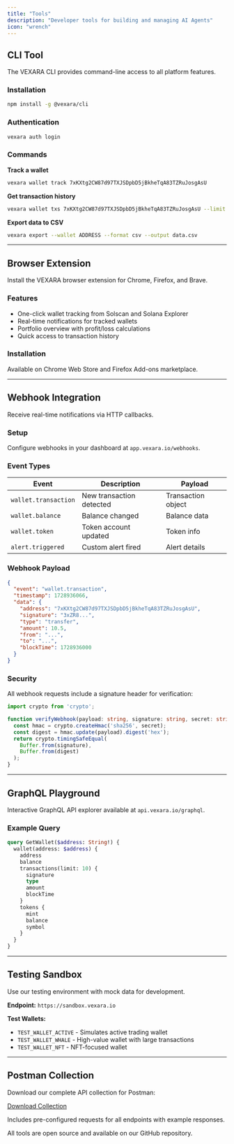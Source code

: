 ```yaml
---
title: "Tools"
description: "Developer tools for building and managing AI Agents"
icon: "wrench"
---
```


## CLI Tool

The VEXARA CLI provides command-line access to all platform features.

### Installation

```bash path=null start=null
npm install -g @vexara/cli
```

### Authentication

```bash path=null start=null
vexara auth login
```

### Commands

**Track a wallet**
```bash path=null start=null
vexara wallet track 7xKXtg2CW87d97TXJSDpbD5jBkheTqA83TZRuJosgAsU
```

**Get transaction history**
```bash path=null start=null
vexara wallet txs 7xKXtg2CW87d97TXJSDpbD5jBkheTqA83TZRuJosgAsU --limit 20
```

**Export data to CSV**
```bash path=null start=null
vexara export --wallet ADDRESS --format csv --output data.csv
```

---

## Browser Extension

Install the VEXARA browser extension for Chrome, Firefox, and Brave.

### Features

- One-click wallet tracking from Solscan and Solana Explorer
- Real-time notifications for tracked wallets
- Portfolio overview with profit/loss calculations
- Quick access to transaction history

### Installation

Available on Chrome Web Store and Firefox Add-ons marketplace.

---

## Webhook Integration

Receive real-time notifications via HTTP callbacks.

### Setup

Configure webhooks in your dashboard at `app.vexara.io/webhooks`.

### Event Types

| Event | Description | Payload |
|-------|-------------|---------|
| `wallet.transaction` | New transaction detected | Transaction object |
| `wallet.balance` | Balance changed | Balance data |
| `wallet.token` | Token account updated | Token info |
| `alert.triggered` | Custom alert fired | Alert details |

### Webhook Payload

```json path=null start=null
{
  "event": "wallet.transaction",
  "timestamp": 1728936066,
  "data": {
    "address": "7xKXtg2CW87d97TXJSDpbD5jBkheTqA83TZRuJosgAsU",
    "signature": "3xZR8...",
    "type": "transfer",
    "amount": 10.5,
    "from": "...",
    "to": "...",
    "blockTime": 1728936000
  }
}
```

### Security

All webhook requests include a signature header for verification:

```typescript path=null start=null
import crypto from 'crypto';

function verifyWebhook(payload: string, signature: string, secret: string): boolean {
  const hmac = crypto.createHmac('sha256', secret);
  const digest = hmac.update(payload).digest('hex');
  return crypto.timingSafeEqual(
    Buffer.from(signature),
    Buffer.from(digest)
  );
}
```

---

## GraphQL Playground

Interactive GraphQL API explorer available at `api.vexara.io/graphql`.

### Example Query

```graphql path=null start=null
query GetWallet($address: String!) {
  wallet(address: $address) {
    address
    balance
    transactions(limit: 10) {
      signature
      type
      amount
      blockTime
    }
    tokens {
      mint
      balance
      symbol
    }
  }
}
```

---

## Testing Sandbox

Use our testing environment with mock data for development.

**Endpoint:** `https://sandbox.vexara.io`

**Test Wallets:**
- `TEST_WALLET_ACTIVE` - Simulates active trading wallet
- `TEST_WALLET_WHALE` - High-value wallet with large transactions
- `TEST_WALLET_NFT` - NFT-focused wallet

---

## Postman Collection

Download our complete API collection for Postman:

[Download Collection](https://api.vexara.io/postman/collection.json)

Includes pre-configured requests for all endpoints with example responses.

<Info>
All tools are open source and available on our GitHub repository.
</Info>
